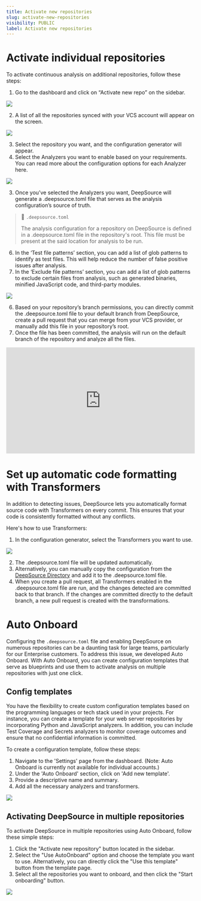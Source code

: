 ```yaml
---
title: Activate new repositories
slug: activate-new-repositories
visibility: PUBLIC
label: Activate new repositories
---
```

# Activate individual repositories

To activate continuous analysis on additional repositories, follow these steps:

1. Go to the dashboard and click on “Activate new repo” on the sidebar.

![](https://files.readme.io/f8037f1-activate-new-repo.png)

2. A list of all the repositories synced with your VCS account will appear on the screen.

![](https://files.readme.io/2b61b3e-select-repo.png)

3. Select the repository you want, and the configuration generator will appear.
4. Select the Analyzers you want to enable based on your requirements. You can read more about the configuration options for each Analyzer here.

![](https://files.readme.io/1454713-select_analyzers.png)

3. Once you’ve selected the Analyzers you want, DeepSource will generate a .deepsource.toml file that serves as the analysis configuration’s source of truth.

> 📘 `.deepsource.toml`
> 
> The analysis configuration for a repository on DeepSource is defined in a .deepsource.toml file in the repository's root. This file must be present at the said location for analysis to be run.

6. In the ‘Test file patterns’ section, you can add a list of glob patterns to identify as test files. This will help reduce the number of false positive issues after analysis.
7. In the ‘Exclude file patterns’ section, you can add a list of glob patterns to exclude certain files from analysis, such as generated binaries, minified JavaScript code, and third-party modules.

![](https://files.readme.io/8c58a3e-patterns.png)

6. Based on your repository’s branch permissions, you can directly commit the .deepsource.toml file to your default branch from DeepSource, create a pull request that you can merge from your VCS provider, or manually add this file in your repository’s root.
7. Once the file has been committed, the analysis will run on the default branch of the repository and analyze all the files.

<div style="padding: 56.25% 0 0 0; position: relative;">
    <iframe 
        src="https://player.vimeo.com/video/812332253?h=7ca34a5d7f&badge=0&autopause=0&player_id=0&app_id=58479/embed" 
        allow="autoplay; fullscreen; picture-in-picture" 
        allowfullscreen 
        frameborder="0" 
        style="position: absolute; top: 0; left: 0; width: 100%; height: 100%;">
    </iframe>
</div>

# Set up automatic code formatting with Transformers

In addition to detecting issues, DeepSource lets you automatically format source code with Transformers on every commit. This ensures that your code is consistently formatted without any conflicts.

Here's how to use Transformers:

1. In the configuration generator, select the Transformers you want to use.

![](https://files.readme.io/1c5be12-enable-transformer.png)

2. The .deepsource.toml file will be updated automatically.
3. Alternatively, you can manually copy the configuration from the [DeepSource Directory](https://app.deepsource.com/directory) and add it to the .deepsource.toml file.
4. When you create a pull request, all Transformers enabled in the .deepsource.toml file are run, and the changes detected are committed back to that branch. If the changes are committed directly to the default branch, a new pull request is created with the transformations.

# Auto Onboard

Configuring the `.deepsource.toml` file and enabling DeepSource on numerous repositories can be a daunting task for large teams, particularly for our Enterprise customers. To address this issue, we developed Auto Onboard. With Auto Onboard, you can create configuration templates that serve as blueprints and use them to activate analysis on multiple repositories with just one click.

## Config templates

You have the flexibility to create custom configuration templates based on the programming languages or tech stack used in your projects. For instance, you can create a template for your web server repositories by incorporating Python and JavaScript analyzers. In addition, you can include Test Coverage and Secrets analyzers to monitor coverage outcomes and ensure that no confidential information is committed. 

To create a configuration template, follow these steps:

1. Navigate to the 'Settings' page from the dashboard. (Note: Auto Onboard is currently not available for individual accounts.)
2. Under the 'Auto Onboard' section, click on 'Add new template'.
3. Provide a descriptive name and summary.
4. Add all the necessary analyzers and transformers.

![](https://files.readme.io/a56c437-auto_onboard.png)

## Activating DeepSource in multiple repositories

To activate DeepSource in multiple repositories using Auto Onboard, follow these simple steps:

1. Click the "Activate new repository" button located in the sidebar.
2. Select the "Use AutoOnboard" option and choose the template you want to use. Alternatively, you can directly click the "Use this template" button from the template page.
3. Select all the repositories you want to onboard, and then click the "Start onboarding" button.

![](https://files.readme.io/590cdfd-auto_onboard_repos.png)
